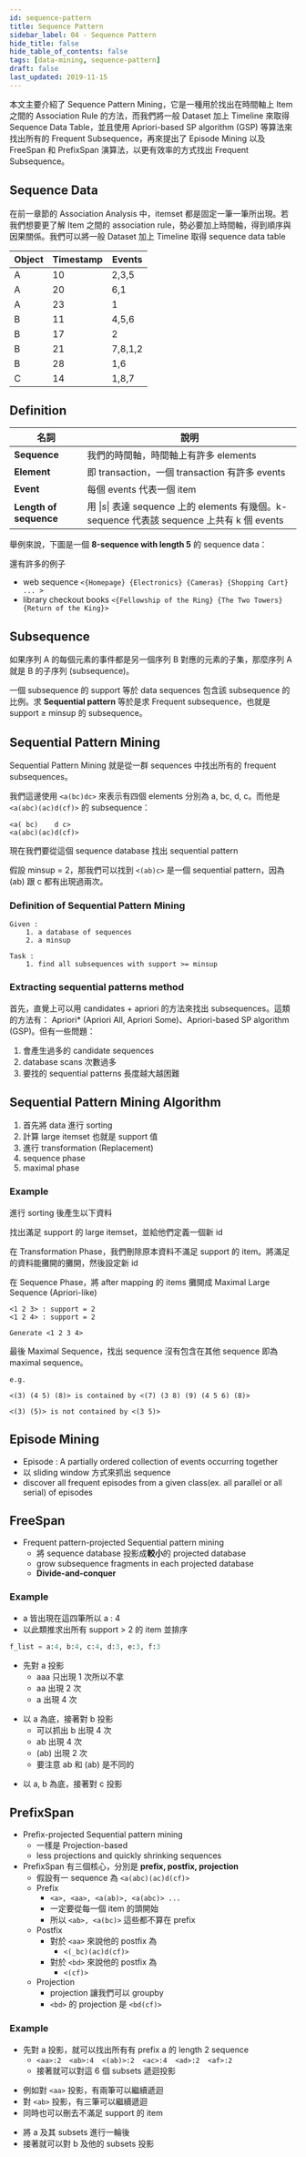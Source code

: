 ```yaml
---
id: sequence-pattern
title: Sequence Pattern
sidebar_label: 04 - Sequence Pattern
hide_title: false
hide_table_of_contents: false
tags: [data-mining, sequence-pattern]
draft: false
last_updated: 2019-11-15
---
```


本文主要介紹了 Sequence Pattern Mining，它是一種用於找出在時間軸上 Item 之間的 Association Rule 的方法，而我們將一般 Dataset 加上 Timeline 來取得 Sequence Data Table，並且使用 Apriori-based SP algorithm (GSP) 等算法來找出所有的 Frequent Subsequence，再來提出了 Episode Mining 以及 FreeSpan 和 PrefixSpan 演算法，以更有效率的方式找出 Frequent Subsequence。

## Sequence Data

在前一章節的 Association Analysis 中，itemset 都是固定一筆一筆所出現。若我們想要更了解 Item 之間的 association rule，勢必要加上時間軸，得到順序與因果關係。我們可以將一般 Dataset 加上 Timeline 取得 sequence data table

<div style={{display: 'flex', justifyContent: 'center'}}>

<div style={{ width: "60%" }}>
  <fig
    src="/img/learning/data-mining/04-sequence-pattern/sequence_database.png"
    caption="Sequence Data Table"
  />
</div>

| Object | Timestamp | Events  |
| ------ | --------- | ------- |
| A      | 10        | 2,3,5   |
| A      | 20        | 6,1     |
| A      | 23        | 1       |
| B      | 11        | 4,5,6   |
| B      | 17        | 2       |
| B      | 21        | 7,8,1,2 |
| B      | 28        | 1,6     |
| C      | 14        | 1,8,7   |

</div>

## Definition

| 名詞                   | 說明                                                                                                  |
| ---------------------- | ----------------------------------------------------------------------------------------------------- |
| **Sequence**           | 我們的時間軸，時間軸上有許多 elements                                                                 |
| **Element**            | 即 transaction，一個 transaction 有許多 events                                                        |
| **Event**              | 每個 events 代表一個 item                                                                             |
| **Length of sequence** | 用 $\lvert s\rvert$ 表達 sequence 上的 elements 有幾個。k-sequence 代表該 sequence 上共有 k 個 events |

舉例來說，下圖是一個 **8-sequence with length 5** 的 sequence data：

<fig
  src="/img/learning/data-mining/04-sequence-pattern/sequence_data.png"
  caption="Sequence Data"
/>

還有許多的例子

- web sequence `<{Homepage} {Electronics} {Cameras} {Shopping Cart} ... >`
- library checkout books `<{Fellowship of the Ring} {The Two Towers} {Return of the King}>`

## Subsequence

如果序列 A 的每個元素的事件都是另一個序列 B 對應的元素的子集，那麼序列 A 就是 B 的子序列 (subsequence)。

<fig
  src="/img/learning/data-mining/04-sequence-pattern/subsequence_example.png"
  caption="Subsequence Example"
/>

一個 subsequence 的 support 等於 data sequences 包含該 subsequence 的比例。求 **Sequential pattern** 等於是求 Frequent subsequence，也就是 support $\ge$ minsup 的 subsequence。

## Sequential Pattern Mining

Sequential Pattern Mining 就是從一群 sequences 中找出所有的 frequent subsequences。

我們這邊使用 `<a(bc)dc>` 來表示有四個 elements 分別為 a, bc, d, c。而他是 `<a(abc)(ac)d(cf)>` 的 subsequence：

```
<a( bc)    d c>
<a(abc)(ac)d(cf)>
```

現在我們要從這個 sequence database 找出 sequential pattern

<fig
  src="/img/learning/data-mining/04-sequence-pattern/find_sequential_pattern.png"
  caption="Find Sequential Pattern"
/>

假設 minsup = 2，那我們可以找到 `<(ab)c>` 是一個 sequential pattern，因為 (ab) 跟 c 都有出現過兩次。

### Definition of Sequential Pattern Mining

```
Given :
    1. a database of sequences
    2. a minsup

Task :
    1. find all subsequences with support >= minsup
```

### Extracting sequential patterns method

首先，直覺上可以用 candidates + apriori 的方法來找出 subsequences。這類的方法有： Apriori\* (Apriori All, Apriori Some)、Apriori-based SP algorithm (GSP)。但有一些問題：

1. 會產生過多的 candidate sequences
2. database scans 次數過多
3. 要找的 sequential patterns 長度越大越困難

<fig
  src="/img/learning/data-mining/04-sequence-pattern/extract_subsequences.png"
  caption="Extract Subsequences"
/>

## Sequential Pattern Mining Algorithm

1. 首先將 data 進行 sorting
2. 計算 large itemset 也就是 support 值
3. 進行 transformation (Replacement)
4. sequence phase
5. maximal phase

### Example

進行 sorting 後產生以下資料

<fig
  src="/img/learning/data-mining/04-sequence-pattern/sequential_pattern_1.jpg"
  caption="Sequential Pattern 1"
/>

找出滿足 support 的 large itemset，並給他們定義一個新 id

<fig
  src="/img/learning/data-mining/04-sequence-pattern/sequential_pattern_2.jpg"
  caption="Sequential Pattern 2"
/>

在 Transformation Phase，我們刪除原本資料不滿足 support 的 item。將滿足的資料能攤開的攤開，然後設定新 id

<fig
  src="/img/learning/data-mining/04-sequence-pattern/sequential_pattern_3.jpg"
  caption="Sequential Pattern 3"
/>

在 Sequence Phase，將 after mapping 的 items 攤開成 Maximal Large Sequence (Apriori-like)

```
<1 2 3> : support = 2
<1 2 4> : support = 2

Generate <1 2 3 4>
```

最後 Maximal Sequence，找出 sequence 沒有包含在其他 sequence 即為 maximal sequence。

```
e.g.

<(3) (4 5) (8)> is contained by <(7) (3 8) (9) (4 5 6) (8)>

<(3) (5)> is not contained by <(3 5)>
```

## Episode Mining

- Episode : A partially ordered collection of events occurring together
- 以 sliding window 方式來抓出 sequence
- discover all frequent episodes from a given class(ex. all parallel or all serial) of episodes

<fig
  src="/img/learning/data-mining/04-sequence-pattern/episode_mining.jpg"
  caption="Episode Mining"
/>

## FreeSpan

- Frequent pattern-projected Sequential pattern mining
  - 將 sequence database 投影成**較小**的 projected database
  - grow subsequence fragments in each projected database
  - **Divide-and-conquer**

### Example

<fig
  src="/img/learning/data-mining/04-sequence-pattern/freespan_1.jpg"
  caption="FreeSpan 1"
/>

- a 皆出現在這四筆所以 a : 4
- 以此類推求出所有 support > 2 的 item 並排序

```python
f_list = a:4, b:4, c:4, d:3, e:3, f:3
```

<fig
  src="/img/learning/data-mining/04-sequence-pattern/freespan_2.jpg"
  caption="FreeSpan 2"
/>

- 先對 a 投影
  - aaa 只出現 1 次所以不拿
  - aa 出現 2 次
  - a 出現 4 次

<fig
  src="/img/learning/data-mining/04-sequence-pattern/freespan_3.jpg"
  caption="FreeSpan 3"
/>

- 以 a 為底，接著對 b 投影
  - 可以抓出 b 出現 4 次
  - ab 出現 4 次
  - (ab) 出現 2 次
  - 要注意 ab 和 (ab) 是不同的

<fig
  src="/img/learning/data-mining/04-sequence-pattern/freespan_4.jpg"
  caption="FreeSpan 4"
/>

- 以 a, b 為底，接著對 c 投影

## PrefixSpan

- Prefix-projected Sequential pattern mining
  - 一樣是 Projection-based
  - less projections and quickly shrinking sequences
- PrefixSpan 有三個核心，分別是 **prefix, postfix, projection**
  - 假設有一 sequence 為 `<a(abc)(ac)d(cf)>`
  - Prefix
    - `<a>, <aa>, <a(ab)>, <a(abc)> ...`
    - 一定要從每一個 item 的頭開始
    - 所以 `<ab>, <a(bc)>` 這些都不算在 prefix
  - Postfix
    - 對於 `<aa>` 來說他的 postfix 為
      - `<(_bc)(ac)d(cf)>`
    - 對於 `<bd>` 來說他的 postfix 為
      - `<(cf)>`
  - Projection
    - projection 讓我們可以 groupby
    - `<bd>` 的 projection 是 `<bd(cf)>`

### Example

<fig
  src="/img/learning/data-mining/04-sequence-pattern/prefixspan_1.jpg"
  caption="PrefixSpan 1"
/>

- 先對 a 投影，就可以找出所有有 prefix a 的 length 2 sequence
  - `<aa>:2  <ab>:4  <(ab)>:2  <ac>:4  <ad>:2  <af>:2`
  - 接著就可以對這 6 個 subsets 遞迴投影

<fig
  src="/img/learning/data-mining/04-sequence-pattern/prefixspan_2.jpg"
  caption="PrefixSpan 2"
/>

- 例如對 `<aa>` 投影，有兩筆可以繼續遞迴
- 對 `<ab>` 投影，有三筆可以繼續遞迴
- 同時也可以刪去不滿足 support 的 item

<fig
  src="/img/learning/data-mining/04-sequence-pattern/prefixspan_3.jpg"
  caption="PrefixSpan 3"
/>

- 將 a 及其 subsets 進行一輪後
- 接著就可以對 b 及他的 subsets 投影

